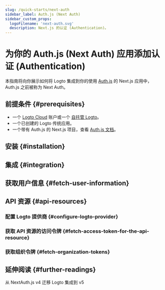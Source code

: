 ```yaml
---
slug: /quick-starts/next-auth
sidebar_label: Auth.js (Next Auth)
sidebar_custom_props:
  logoFilename: 'next-auth.svg'
  description: Next.js 的认证 (Authentication)。
---
```




# 为你的 Auth.js (Next Auth) 应用添加认证 (Authentication)

本指南将向你展示如何将 Logto 集成到你的使用 [Auth.js](https://authjs.dev/) 的 Next.js 应用中，Auth.js 之前被称为 Next Auth。

<GuideTip />

## 前提条件 \{#prerequisites}

- 一个 [Logto Cloud](https://cloud.logto.io) 账户或一个 [自托管 Logto](/introduction/set-up-logto-oss)。
- 一个已创建的 Logto 传统应用。
- 一个带有 Auth.js 的 Next.js 项目，查看 [Auth.js 文档](https://authjs.dev/getting-started/installation)。

## 安装 \{#installation}

<Installation />

## 集成 \{#integration}

<Integration />

## 获取用户信息 \{#fetch-user-information}

<GetUserInformation />

## API 资源 \{#api-resources}

<ApiResourcesDescription />

### 配置 Logto 提供商 \{#configure-logto-provider}

<ConfigApiResources />

### 获取 API 资源的访问令牌 \{#fetch-access-token-for-the-api-resource}

<FetchAccessTokenForApiResources />

### 获取组织令牌 \{#fetch-organization-tokens}

<FetchOrganizationTokenForUser />

## 延伸阅读 \{#further-readings}

<FurtherReadings />

<Url href="https://blog.logto.io/next-auth-v5">从 NextAuth.js v4 迁移 Logto 集成到 v5</Url>
